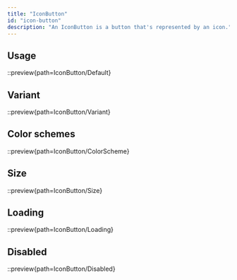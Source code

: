 ```yaml
---
title: "IconButton"
id: "icon-button"
description: "An IconButton is a button that's represented by an icon."
---
```


## Usage

::preview{path=IconButton/Default}

## Variant

::preview{path=IconButton/Variant}

## Color schemes

::preview{path=IconButton/ColorScheme}

## Size

::preview{path=IconButton/Size}

## Loading

::preview{path=IconButton/Loading}

## Disabled

::preview{path=IconButton/Disabled}

